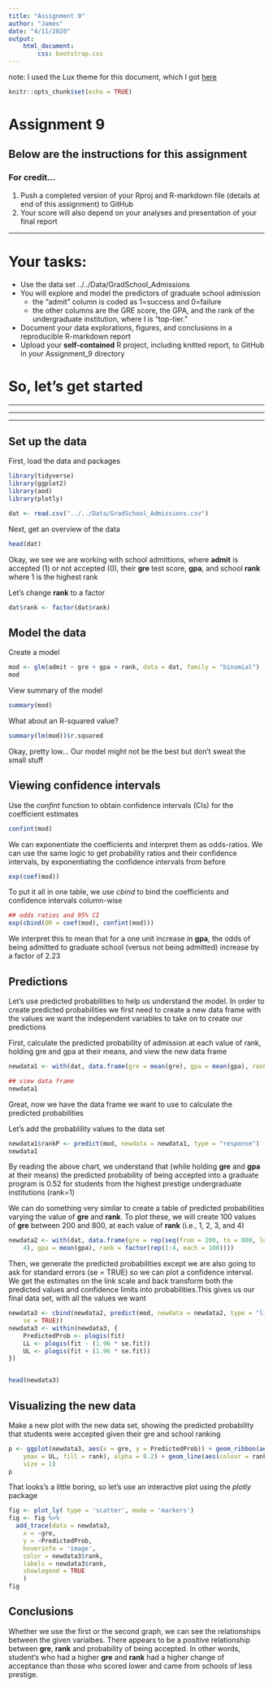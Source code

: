 ```yaml
---
title: "Assignment 9"
author: "James"
date: "4/11/2020"
output: 
    html_document:
        css: bootstrap.css
---
```

note: I used the Lux theme for this document, which I got [here](https://bootswatch.com/) 


```r
knitr::opts_chunk$set(echo = TRUE)
```

# **Assignment 9**

## Below are the instructions for this assignment


### **For credit...**

1.  Push a completed version of your Rproj and R-markdown file (details at end of this assignment) to GitHub
2.  Your score will also depend on your analyses and presentation of your final report


____________

# Your tasks:

+ Use the data set ../../Data/GradSchool_Admissions
+ You will explore and model the predictors of graduate school admission
  - the "admit" column is coded as 1=success and 0=failure
  - the other columns are the GRE score, the GPA, and the rank of the undergraduate institution, where I is "top-tier."
+ Document your data explorations, figures, and conclusions in a reproducible R-markdown report
+ Upload your **self-contained** R project, including knitted report, to GitHub in *your* Assignment_9 directory



# So, let's get started

***
***
***

## Set up the data

First, load the data and packages

```r
library(tidyverse)
library(ggplot2)
library(aod)
library(plotly)

dat <- read.csv("../../Data/GradSchool_Admissions.csv")
```


Next, get an overview of the data

```r
head(dat)
```
Okay, we see we are working with school admittions, where __admit__ is accepted (1) or not accepted (0), their __gre__ test score, __gpa__, and school __rank__ where 1 is the highest rank


Let's change __rank__ to a factor

```r
dat$rank <- factor(dat$rank)
```

## Model the data

Create a model

```r
mod <- glm(admit ~ gre + gpa + rank, data = dat, family = "binomial")
mod
```

View summary of the model

```r
summary(mod)
```

What about an R-squared value?

```r
summary(lm(mod))$r.squared
```
Okay, pretty low... Our model might not be the best but don't sweat the small stuff

## Viewing confidence intervals

Use the *confint* function to obtain confidence intervals (CIs) for the coefficient estimates

```r
confint(mod)
```



We can exponentiate the coefficients and interpret them as odds-ratios. We can use the same logic to get probability ratios and their confidence intervals, by exponentiating the confidence intervals from before

```r
exp(coef(mod))
```

To put it all in one table, we use *cbind* to bind the coefficients and confidence intervals column-wise

```r
## odds ratios and 95% CI
exp(cbind(OR = coef(mod), confint(mod)))
```

We interpret this to mean that for a one unit increase in __gpa__, the odds of being admitted to graduate school (versus not being admitted) increase by a factor of 2.23


## Predictions 

Let's use predicted probabilities to help us understand the model. In order to create predicted probabilities we first need to create a new data frame with the values we want the independent variables to take on to create our predictions

First, calculate the predicted probability of admission at each value of rank, holding gre and gpa at their means, and view the new data frame



```r
newdata1 <- with(dat, data.frame(gre = mean(gre), gpa = mean(gpa), rank = factor(1:4)))

## view data frame
newdata1
```

Great, now we have the data frame we want to use to calculate the predicted probabilities


Let's add the probablility values to the data set

```r
newdata1$rankP <- predict(mod, newdata = newdata1, type = "response")
newdata1
```

By reading the above chart, we understand that (while holding __gre__ and __gpa__ at their means) the predicted probability of being accepted into a graduate program is 0.52 for students from the highest prestige undergraduate institutions (rank=1)

We can do something very similar to create a table of predicted probabilities varying the value of __gre__ and __rank__. To plot these, we will create 100 values of __gre__ between 200 and 800, at each value of __rank__ (i.e., 1, 2, 3, and 4)


```r
newdata2 <- with(dat, data.frame(gre = rep(seq(from = 200, to = 800, length.out = 100),
    4), gpa = mean(gpa), rank = factor(rep(1:4, each = 100))))
```


Then, we generate the predicted probabilities except we are also going to ask for standard errors (se = TRUE) so we can plot a confidence interval. We get the estimates on the link scale and back transform both the predicted values and confidence limits into probabilities.This gives us our final data set, with all the values we want

```r
newdata3 <- cbind(newdata2, predict(mod, newdata = newdata2, type = "link",
    se = TRUE))
newdata3 <- within(newdata3, {
    PredictedProb <- plogis(fit)
    LL <- plogis(fit - (1.96 * se.fit))
    UL <- plogis(fit + (1.96 * se.fit))
})


head(newdata3)
```

## Visualizing the new data

Make a new plot with the new data set, showing the predicted probability that students were accepted given their gre and school ranking 

```r
p <- ggplot(newdata3, aes(x = gre, y = PredictedProb)) + geom_ribbon(aes(ymin = LL,
    ymax = UL, fill = rank), alpha = 0.2) + geom_line(aes(colour = rank),
    size = 1)
p
```

That looks's a little boring, so let's use an interactive plot using the *plotly* package

```r
fig <- plot_ly( type = 'scatter', mode = 'markers')
fig <- fig %>% 
  add_trace(data = newdata3,
    x = ~gre,
    y = ~PredictedProb,
    hoverinfo = 'image',
    color = newdata3$rank,
    labels = newdata3$rank,
    showlegend = TRUE
    )
fig
```



## Conclusions


Whether we use the first or the second graph, we can see the relationships between the given varialbes. There appears to be a positive relationship between __gre__, __rank__ and probability of being accepted. In other words, student's who had a higher __gre__ and __rank__ had a higher change of acceptance than those who scored lower and came from schools of less prestige. 
